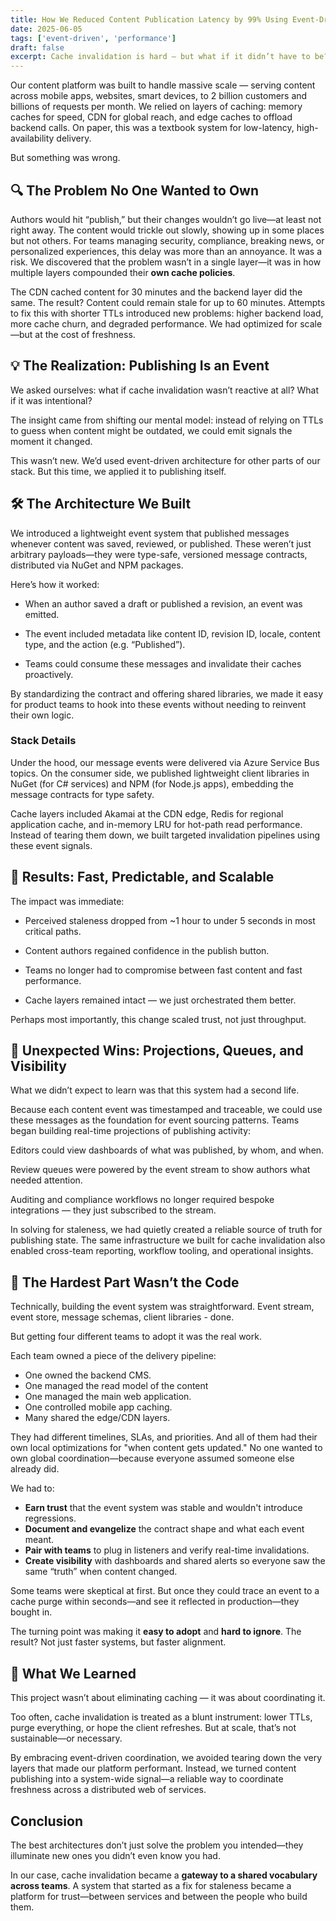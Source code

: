 ```yaml
---
title: How We Reduced Content Publication Latency by 99% Using Event-Driven Cache Invalidation
date: 2025-06-05
tags: ['event-driven', 'performance']
draft: false
excerpt: Cache invalidation is hard — but what if it didn’t have to be? We slashed content latency by 99% without ripping out our CDN, and in the process, built a real-time publishing system that unlocked dashboards, workflows, and trust across teams.
---
```


Our content platform was built to handle massive scale — serving content across mobile apps, websites, smart devices, to 2 billion customers and billions of requests per month.
We relied on layers of caching: memory caches for speed, CDN for global reach, and edge caches to offload backend calls.
On paper, this was a textbook system for low-latency, high-availability delivery.

But something was wrong.

## 🔍 The Problem No One Wanted to Own

Authors would hit “publish,” but their changes wouldn’t go live—at least not right away.
The content would trickle out slowly, showing up in some places but not others. For teams managing security, compliance, breaking news, or personalized experiences, this delay was more than an annoyance. It was a risk.
We discovered that the problem wasn’t in a single layer—it was in how multiple layers compounded their **own cache policies**.

The CDN cached content for 30 minutes and the backend layer did the same. The result? Content could remain stale for up to 60 minutes.
Attempts to fix this with shorter TTLs introduced new problems: higher backend load, more cache churn, and degraded performance. We had optimized for scale—but at the cost of freshness.

## 💡 The Realization: Publishing Is an Event

We asked ourselves: what if cache invalidation wasn’t reactive at all? What if it was intentional?

The insight came from shifting our mental model: instead of relying on TTLs to guess when content might be outdated, we could emit signals the moment it changed.

This wasn’t new. We’d used event-driven architecture for other parts of our stack. But this time, we applied it to publishing itself.

## 🛠️ The Architecture We Built

We introduced a lightweight event system that published messages whenever content was saved, reviewed, or published. These weren’t just arbitrary payloads—they were type-safe, versioned message contracts, distributed via NuGet and NPM packages.

Here’s how it worked:

- When an author saved a draft or published a revision, an event was emitted.

- The event included metadata like content ID, revision ID, locale, content type, and the action (e.g. “Published”).

- Teams could consume these messages and invalidate their caches proactively.

By standardizing the contract and offering shared libraries, we made it easy for product teams to hook into these events without needing to reinvent their own logic.

### Stack Details

Under the hood, our message events were delivered via Azure Service Bus topics. On the consumer side, we published lightweight client libraries in NuGet (for C# services) and NPM (for Node.js apps), embedding the message contracts for type safety.

Cache layers included Akamai at the CDN edge, Redis for regional application cache, and in-memory LRU for hot-path read performance. Instead of tearing them down, we built targeted invalidation pipelines using these event signals.

## 🚀 Results: Fast, Predictable, and Scalable

The impact was immediate:

- Perceived staleness dropped from ~1 hour to under 5 seconds in most critical paths.

- Content authors regained confidence in the publish button.

- Teams no longer had to compromise between fast content and fast performance.

- Cache layers remained intact — we just orchestrated them better.

Perhaps most importantly, this change scaled trust, not just throughput.

## 🎯 Unexpected Wins: Projections, Queues, and Visibility

What we didn’t expect to learn was that this system had a second life.

Because each content event was timestamped and traceable, we could use these messages as the foundation for event sourcing patterns. Teams began building real-time projections of publishing activity:

Editors could view dashboards of what was published, by whom, and when.

Review queues were powered by the event stream to show authors what needed attention.

Auditing and compliance workflows no longer required bespoke integrations — they just subscribed to the stream.

In solving for staleness, we had quietly created a reliable source of truth for publishing state. The same infrastructure we built for cache invalidation also enabled cross-team reporting, workflow tooling, and operational insights.

## 🤝 The Hardest Part Wasn’t the Code

Technically, building the event system was straightforward. Event stream, event store, message schemas, client libraries - done.

But getting four different teams to adopt it was the real work.

Each team owned a piece of the delivery pipeline:

- One owned the backend CMS.
- One managed the read model of the content
- One managed the main web application.
- One controlled mobile app caching.
- Many shared the edge/CDN layers.

They had different timelines, SLAs, and priorities. And all of them had their own local optimizations for "when content gets updated." No one wanted to own global coordination—because everyone assumed someone else already did.

We had to:

- **Earn trust** that the event system was stable and wouldn't introduce regressions.
- **Document and evangelize** the contract shape and what each event meant.
- **Pair with teams** to plug in listeners and verify real-time invalidations.
- **Create visibility** with dashboards and shared alerts so everyone saw the same “truth” when content changed.

Some teams were skeptical at first. But once they could trace an event to a cache purge within seconds—and see it reflected in production—they bought in.

The turning point was making it **easy to adopt** and **hard to ignore**. The result? Not just faster systems, but faster alignment.

## 🧠 What We Learned

This project wasn’t about eliminating caching — it was about coordinating it.

Too often, cache invalidation is treated as a blunt instrument: lower TTLs, purge everything, or hope the client refreshes. But at scale, that’s not sustainable—or necessary.

By embracing event-driven coordination, we avoided tearing down the very layers that made our platform performant. Instead, we turned content publishing into a system-wide signal—a reliable way to coordinate freshness across a distributed web of services.

## Conclusion

The best architectures don’t just solve the problem you intended—they illuminate new ones you didn’t even know you had.

In our case, cache invalidation became a **gateway to a shared vocabulary across teams**. A system that started as a fix for staleness became a platform for trust—between services and between the people who build them.
